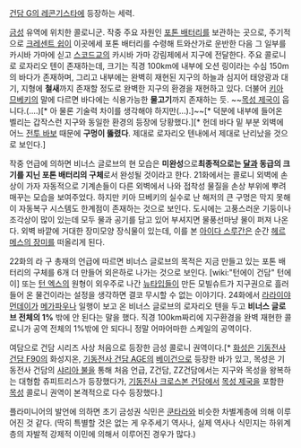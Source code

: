 [[건담 G의 레콘기스타]]에 등장하는 세력.

[[금성]] 유역에 위치한 콜로니군. 작중 주요 자원인 [[포톤 배터리]]를 보관하는 곳으로, 주기적으로 [[크레센트 쉽]]이 이곳에세 포톤 배터리를 수령해 트와산가로 운반한 다음 그 일부를 카시바 가마에 싣고 [[스코드교]]의 카시바 가마 강림제에서 지구에 전달한다. 주요 콜로니로 로자리오 텐이 존재하는데, 크기는 직경 100km에 내부에 오션 링이라는 수심 150m의 바다가 존재하며, 그리고 내부에는 완벽히 재현된 지구의 하늘과 심지어 태양광과 대기, 지형에 '''철새'''까지 존재할 정도로 완벽한 지구의 환경을 재현하고 있다. 더불어 [[키아 므베키]]의 말에 다르면 바다에는 식용가능한 '''물고기'''까지 존재하는 듯. ~~[[목성 제국]]이 웁니다.(....)[* 아 물론 기술력 차이를 생각해야 하지만(...).]~~[* 덕분에 내부에 들어온 벨리는 갑작스런 지구와 동일한 환경의 등장에 당황했다.][* 헌데 바다 밑 부분 외벽에 어느 [[키아 므베키|전투 바보]] 때문에 '''구멍이 뚫렸다'''. 제대로 로자리오 텐내에서 제대로 난리났을 것으로 보인다.]

작중 언급에 의하면 비너스 글로브의 현 모습은 '''미완성'''으로''' 최종적으로는 [[달]]과 동급의 크기를 지닌 포톤 배터리의 구체'''로서 완성될 것이라고 한다. 21화에서는 콜로니 외벽에 손상이 가자 자동적으로 기계손들이 다른 외벽에서 나와 접착성 물질을 손상 부위에 뿌려 매꾸는 모습을 보여주었다. 하지만 키아 므베키의 실수로 난 해저의 큰 구멍은 막지 못해 이 자동복구 시스템도 한계점이 존재하는 것으로 보인다. 도시에는 고풍스러운 기둥이나 조각상이 많이 있는데 모두 물과 공기를 담고 있어 부셔지면 물풍선마냥 물이 퍼져 나온다. 외벽 바깥에 거대한 장미모양 장식물이 있는데, 이를 본 [[아이다 스루간]]은 순간 [[헤르메스의 장미]]를 떠올리게 된다.

22화의 라 구 총재의 언급에 따르면 비너스 글로브의 목적은 지금 만들고 있는 포톤 배터리의 구체를 6개 더 만들어 외은하로 나가는 것으로 보인다. [wiki:"턴에이 건담" 턴에이] 또는 [[턴 엑스]]의 원형이 외우주로 나간 [[뉴타입]]들이 만든 모빌슈트가 지구권으로 흘러들어 온 물건이라는 설정을 생각하면 결코 무시할 수 없는 이야기다. 24화에서 [[라라이야 먼데이]]가 [[메가파우나]] 일행이 보고 온 비너스 글로브의 로자리오 텐을 두고 '''비너스 글로브 전체의 1%''' 밖에 안 된다는 말을 했다. 직경 100km짜리에 지구환경을 완벽 재현한 콜로니가 공역 전체의 1%밖에 안 되다니 정말 어마어마한 스케일의 공역이다. 

여담으로 건담 시리즈 사상 처음으로 등장한 금성 콜로니 권역이다.[* [[화성]]은 [[기동전사 건담 F90]]의 화성지온, [[기동전사 건담 AGE]]의 [[베이건]]으로 등장한 바가 있고, 목성은 기동전사 건담의 [[샤리아 불]]을 통해 처음 언급, Z건담, ZZ건담에서는 지구와 목성을 왕복하는 대형함 쥬피트리스가 등장했다가, [[기동전사 크로스본 건담]]에서 [[목성 제국]]을 포함한 [[목성]] 콜로니 권역이 본격적으로 다수 등장했다.]

플라미니어의 발언에 의하면 초기 금성권 식민은 [[쿤타라]]와 비슷한 차별계층에 의해 이루어진 것 같다. (딱히 특별할 것은 없는 게 우주세기 역사나, 실제 역사나 식민지는 하위계층의 자발적 강제적 이민에 의해서 이루어진 경우가 많다.)
